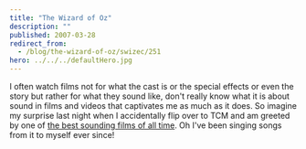 ```yaml
---
title: "The Wizard of Oz"
description: ""
published: 2007-03-28
redirect_from:
  - /blog/the-wizard-of-oz/swizec/251
hero: ../../../defaultHero.jpg
---
```


I often watch films not for what the cast is or the special effects or even the story but rather for what they sound like, don't really know what it is about sound in films and videos that captivates me as much as it does. So imagine my surprise last night when I accidentally flip over to TCM and am greeted by one of [the best sounding films of all time](<http://en.wikipedia.org/wiki/The_Wizard_of_Oz_(1939_film)>). Oh I've been singing songs from it to myself ever since!
